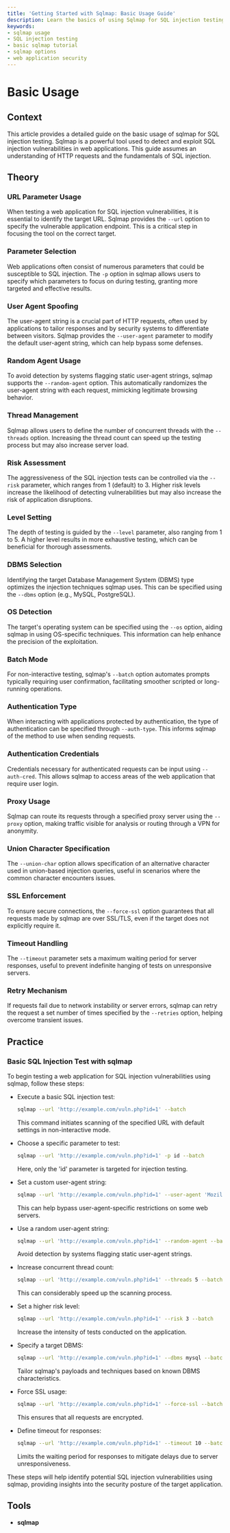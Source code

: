 ```yaml
---
title: 'Getting Started with Sqlmap: Basic Usage Guide'
description: Learn the basics of using Sqlmap for SQL injection testing in web applications.
keywords:
- sqlmap usage
- SQL injection testing
- basic sqlmap tutorial
- sqlmap options
- web application security
---
```


# Basic Usage

## Context

This article provides a detailed guide on the basic usage of sqlmap for SQL injection testing. Sqlmap is a powerful tool used to detect and exploit SQL injection vulnerabilities in web applications. This guide assumes an understanding of HTTP requests and the fundamentals of SQL injection.

## Theory

### URL Parameter Usage

When testing a web application for SQL injection vulnerabilities, it is essential to identify the target URL. Sqlmap provides the `--url` option to specify the vulnerable application endpoint. This is a critical step in focusing the tool on the correct target.

### Parameter Selection

Web applications often consist of numerous parameters that could be susceptible to SQL injection. The `-p` option in sqlmap allows users to specify which parameters to focus on during testing, granting more targeted and effective results.

### User Agent Spoofing

The user-agent string is a crucial part of HTTP requests, often used by applications to tailor responses and by security systems to differentiate between visitors. Sqlmap provides the `--user-agent` parameter to modify the default user-agent string, which can help bypass some defenses.

### Random Agent Usage

To avoid detection by systems flagging static user-agent strings, sqlmap supports the `--random-agent` option. This automatically randomizes the user-agent string with each request, mimicking legitimate browsing behavior.

### Thread Management

Sqlmap allows users to define the number of concurrent threads with the `--threads` option. Increasing the thread count can speed up the testing process but may also increase server load.

### Risk Assessment

The aggressiveness of the SQL injection tests can be controlled via the `--risk` parameter, which ranges from 1 (default) to 3. Higher risk levels increase the likelihood of detecting vulnerabilities but may also increase the risk of application disruptions.

### Level Setting

The depth of testing is guided by the `--level` parameter, also ranging from 1 to 5. A higher level results in more exhaustive testing, which can be beneficial for thorough assessments.

### DBMS Selection

Identifying the target Database Management System (DBMS) type optimizes the injection techniques sqlmap uses. This can be specified using the `--dbms` option (e.g., MySQL, PostgreSQL).

### OS Detection

The target's operating system can be specified using the `--os` option, aiding sqlmap in using OS-specific techniques. This information can help enhance the precision of the exploitation.

### Batch Mode

For non-interactive testing, sqlmap's `--batch` option automates prompts typically requiring user confirmation, facilitating smoother scripted or long-running operations.

### Authentication Type

When interacting with applications protected by authentication, the type of authentication can be specified through `--auth-type`. This informs sqlmap of the method to use when sending requests.

### Authentication Credentials

Credentials necessary for authenticated requests can be input using `--auth-cred`. This allows sqlmap to access areas of the web application that require user login.

### Proxy Usage

Sqlmap can route its requests through a specified proxy server using the `--proxy` option, making traffic visible for analysis or routing through a VPN for anonymity.

### Union Character Specification

The `--union-char` option allows specification of an alternative character used in union-based injection queries, useful in scenarios where the common character encounters issues.

### SSL Enforcement

To ensure secure connections, the `--force-ssl` option guarantees that all requests made by sqlmap are over SSL/TLS, even if the target does not explicitly require it.

### Timeout Handling

The `--timeout` parameter sets a maximum waiting period for server responses, useful to prevent indefinite hanging of tests on unresponsive servers.

### Retry Mechanism

If requests fail due to network instability or server errors, sqlmap can retry the request a set number of times specified by the `--retries` option, helping overcome transient issues.

## Practice

### Basic SQL Injection Test with sqlmap

To begin testing a web application for SQL injection vulnerabilities using sqlmap, follow these steps:

- Execute a basic SQL injection test:
  ```bash
  sqlmap --url 'http://example.com/vuln.php?id=1' --batch
  ```
  This command initiates scanning of the specified URL with default settings in non-interactive mode.

- Choose a specific parameter to test:
  ```bash
  sqlmap --url 'http://example.com/vuln.php?id=1' -p id --batch
  ```
  Here, only the 'id' parameter is targeted for injection testing.

- Set a custom user-agent string:
  ```bash
  sqlmap --url 'http://example.com/vuln.php?id=1' --user-agent 'Mozilla/5.0' --batch
  ```
  This can help bypass user-agent-specific restrictions on some web servers.

- Use a random user-agent string:
  ```bash
  sqlmap --url 'http://example.com/vuln.php?id=1' --random-agent --batch
  ```
  Avoid detection by systems flagging static user-agent strings.

- Increase concurrent thread count:
  ```bash
  sqlmap --url 'http://example.com/vuln.php?id=1' --threads 5 --batch
  ```
  This can considerably speed up the scanning process.

- Set a higher risk level:
  ```bash
  sqlmap --url 'http://example.com/vuln.php?id=1' --risk 3 --batch
  ```
  Increase the intensity of tests conducted on the application.

- Specify a target DBMS:
  ```bash
  sqlmap --url 'http://example.com/vuln.php?id=1' --dbms mysql --batch
  ```
  Tailor sqlmap's payloads and techniques based on known DBMS characteristics.

- Force SSL usage:
  ```bash
  sqlmap --url 'http://example.com/vuln.php?id=1' --force-ssl --batch
  ```
  This ensures that all requests are encrypted.

- Define timeout for responses:
  ```bash
  sqlmap --url 'http://example.com/vuln.php?id=1' --timeout 10 --batch
  ```
  Limits the waiting period for responses to mitigate delays due to server unresponsiveness.

These steps will help identify potential SQL injection vulnerabilities using sqlmap, providing insights into the security posture of the target application.

## Tools

- **sqlmap**